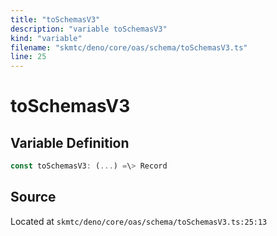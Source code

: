 ```yaml
---
title: "toSchemasV3"
description: "variable toSchemasV3"
kind: "variable"
filename: "skmtc/deno/core/oas/schema/toSchemasV3.ts"
line: 25
---
```


# toSchemasV3

## Variable Definition

```typescript
const toSchemasV3: (...) =\> Record
```

## Source

Located at `skmtc/deno/core/oas/schema/toSchemasV3.ts:25:13`
